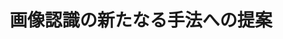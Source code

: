 ﻿---
title: "画像認識の新たなる手法への提案"
category: "情報理工学院"
vol: 9
interviewee: "佐藤 誠 "
url: ""
tags: ["認識","画像","像"]
pdf: "9-8.pdf"
career: ""
pdfurl: "9-8/9-8.pdf"
preface: ""
---
